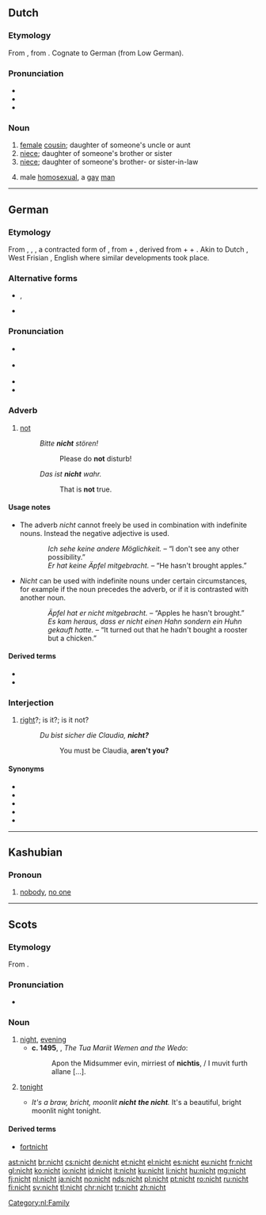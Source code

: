 ==Dutch==

===Etymology===
From {{etyl|odt|nl}} {{m|odt|*nift}}, from {{etyl|gem-pro|nl}} {{m|gem-pro|*niftiz}}. Cognate to German {{term|Nichte|lang=de}} (from Low German).

===Pronunciation===
* {{rhymes|ɪxt|lang=nl}}
* {{IPA|/nɪxt/|lang=nl}}
* {{audio|Nl-nicht.ogg|audio|lang=nl}}

===Noun===
{{nl-noun|f|-en|nichtje}}

# [[female]] [[cousin]]; daughter of someone's uncle or aunt
# [[niece]]; daughter of someone's brother or sister
# [[niece]]; daughter of someone's brother- or sister-in-law
# {{context|derogatory|lang=nl}} male [[homosexual]], a [[gay]] [[man]]

[[Category:nl:Family]]

----

==German==

===Etymology===
From {{etyl|gmh|de}} {{term|niwiht|lang=gmh}}, {{term|niweht|lang=gmh}}, {{term|niht|lang=gmh}}, a contracted form of {{etyl|goh|de}} {{term|niowiht|lang=goh}}, from {{term|nio||never|lang=goh}} + {{term|wiht||being, creature|lang=goh}}, derived from {{etyl|gem-pro|de}} {{m|gem-pro|*ne||not}} + {{m|gem-pro|*aiw-||ever}} + {{m|gem-pro|*wiht-||thing}}. Akin to Dutch {{term|niet|lang=nl}}, West Frisian {{term|net|lang=fy}}, English {{term|not|lang=en}} where similar developments took place.

===Alternative forms===
* {{l|de|nich}}, {{l|de|nich'}} {{qualifier|informal writing, reflecting the common pronunciation}}
* {{l|de|net}} {{qualifier|colloquial; in central Germany, southern Germany, Austria}}

===Pronunciation===
* {{IPA|/nɪçt/|[nɪçt]|lang=de}} {{qualifier|official standard}}
* {{IPA|/nɪç/|[nɪç]|lang=de}} {{qualifier|common speech; regarded as quasi-standard in northern and central Germany}}
* {{audio|De-nicht.ogg|audio|lang=de}}
* {{rhymes|ɪçt|ɪç|lang=de}}

===Adverb===
{{de-adv}}

# [[not]]
#: ''Bitte '''nicht''' stören!''
#:: Please do '''not''' disturb!
#: ''Das ist '''nicht''' wahr.''
#:: That is '''not''' true.

====Usage notes====
* The adverb ''nicht'' cannot freely be used in combination with indefinite nouns. Instead the negative adjective {{term|kein||no|lang=de}} is used.
:: ''Ich sehe keine andere Möglichkeit.'' – “I don't see any other possibility.”
:: ''Er hat keine Äpfel mitgebracht.'' – “He hasn't brought apples.”
* ''Nicht'' can be used with indefinite nouns under certain circumstances, for example if the noun precedes the adverb, or if it is contrasted with another noun.
:: ''Äpfel hat er nicht mitgebracht.'' – “Apples he hasn't brought.”
:: ''Es kam heraus, dass er nicht einen Hahn sondern ein Huhn gekauft hatte.'' – “It turned out that he hadn't bought a rooster but a chicken.”

====Derived terms====
* {{l|de|nichtig}}
* {{l|de|Nichtigkeit}}

===Interjection===
{{head|de|interjection|head=nicht?}}

# {{context|tag question|dated|or|formal|lang=de}} [[right]]?; is it?; is it not?
#: ''Du bist sicher die Claudia, '''nicht?'''''
#:: You must be Claudia, '''aren't you?'''

====Synonyms====
* {{l/de|gell}}
* {{l/de|ne}}
* {{l/de|nicht wahr}}
* {{l/de|oder}}
* {{l/de|wa}}

----

==Kashubian==

===Pronoun===
{{head|csb|pronoun}}

# [[nobody]], [[no one]]

----

==Scots==

===Etymology===
From {{etyl|ang|sco}} {{term|niht|lang=ang}}.

===Pronunciation===
* {{IPA|/nɪçt/|lang=sco}}

===Noun===
{{sco-noun}}

# [[night]], [[evening]]
#* '''c. 1495''', {{w|William Dunbar}}, ''The Tua Mariit Wemen and the Wedo'':
#*: Apon the Midsummer evin, mirriest of '''nichtis''', / I muvit furth allane [...].
# {{context|definite singular|lang=sco}} [[tonight]]
#* ''It's a braw, bricht, moonlit '''nicht''' '''the nicht'''.''  It's a beautiful, bright moonlit night tonight.

====Derived terms====
* [[fortnicht]]

[[ast:nicht]]
[[br:nicht]]
[[cs:nicht]]
[[de:nicht]]
[[et:nicht]]
[[el:nicht]]
[[es:nicht]]
[[eu:nicht]]
[[fr:nicht]]
[[gl:nicht]]
[[ko:nicht]]
[[io:nicht]]
[[id:nicht]]
[[it:nicht]]
[[ku:nicht]]
[[li:nicht]]
[[hu:nicht]]
[[mg:nicht]]
[[fj:nicht]]
[[nl:nicht]]
[[ja:nicht]]
[[no:nicht]]
[[nds:nicht]]
[[pl:nicht]]
[[pt:nicht]]
[[ro:nicht]]
[[ru:nicht]]
[[fi:nicht]]
[[sv:nicht]]
[[tl:nicht]]
[[chr:nicht]]
[[tr:nicht]]
[[zh:nicht]]